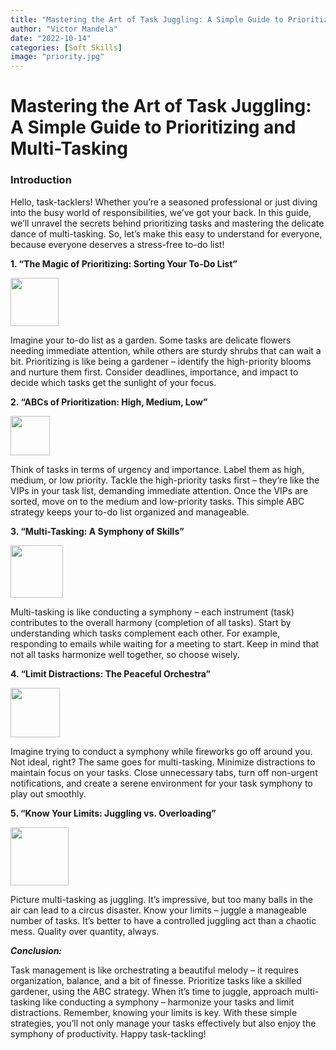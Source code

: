 ```yaml
---
title: "Mastering the Art of Task Juggling: A Simple Guide to Prioritizing and Multi-Tasking"
author: "Victor Mandela"
date: "2022-10-14"
categories: [Soft Skills]
image: "priority.jpg"
---
```


# Mastering the Art of Task Juggling: A Simple Guide to Prioritizing and Multi-Tasking

### Introduction

Hello, task-tacklers! Whether you're a seasoned professional or just diving into the busy world of responsibilities, we've got your back. In this guide, we'll unravel the secrets behind prioritizing tasks and mastering the delicate dance of multi-tasking. So, let's make this easy to understand for everyone, because everyone deserves a stress-free to-do list!

**1. "The Magic of Prioritizing: Sorting Your To-Do List"**

![](images/Lego Organization Storage Solution Ideas.jpg){fig-align="center" width="77"}

Imagine your to-do list as a garden. Some tasks are delicate flowers needing immediate attention, while others are sturdy shrubs that can wait a bit. Prioritizing is like being a gardener -- identify the high-priority blooms and nurture them first. Consider deadlines, importance, and impact to decide which tasks get the sunlight of your focus.

**2. "ABCs of Prioritization: High, Medium, Low"**

![](images/Hand held beam balance scale silhouette vector art….jpg){fig-align="center" width="63"}

Think of tasks in terms of urgency and importance. Label them as high, medium, or low priority. Tackle the high-priority tasks first -- they're like the VIPs in your task list, demanding immediate attention. Once the VIPs are sorted, move on to the medium and low-priority tasks. This simple ABC strategy keeps your to-do list organized and manageable.

**3. "Multi-Tasking: A Symphony of Skills"**

![](images/Rubiks Cube PNG Image, Rubiks Cube Toys Exercise Memory, Brain Game, Toy, Magic Blocks PNG Image For Free Download.jpg){fig-align="center" width="84"}

Multi-tasking is like conducting a symphony -- each instrument (task) contributes to the overall harmony (completion of all tasks). Start by understanding which tasks complement each other. For example, responding to emails while waiting for a meeting to start. Keep in mind that not all tasks harmonize well together, so choose wisely.

**4. "Limit Distractions: The Peaceful Orchestra"**

![](images/Download Person Looking In Binoculars Illustration for free.jpg){fig-align="center" width="79"}

Imagine trying to conduct a symphony while fireworks go off around you. Not ideal, right? The same goes for multi-tasking. Minimize distractions to maintain focus on your tasks. Close unnecessary tabs, turn off non-urgent notifications, and create a serene environment for your task symphony to play out smoothly.

**5. "Know Your Limits: Juggling vs. Overloading"**

![](images/Premium Vector _ Steam from the ears and sparks from the head_.jpg){fig-align="center" width="93"}

Picture multi-tasking as juggling. It's impressive, but too many balls in the air can lead to a circus disaster. Know your limits -- juggle a manageable number of tasks. It's better to have a controlled juggling act than a chaotic mess. Quality over quantity, always.

***Conclusion:***

Task management is like orchestrating a beautiful melody -- it requires organization, balance, and a bit of finesse. Prioritize tasks like a skilled gardener, using the ABC strategy. When it's time to juggle, approach multi-tasking like conducting a symphony -- harmonize your tasks and limit distractions. Remember, knowing your limits is key. With these simple strategies, you'll not only manage your tasks effectively but also enjoy the symphony of productivity. Happy task-tackling!
